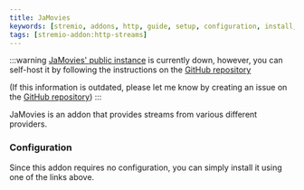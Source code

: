 ```yaml
---
title: JaMovies
keywords: [stremio, addons, http, guide, setup, configuration, install, link]
tags: [stremio-addon:http-streams]
---
```



<StremioAddonButtons id="jamovies" manifest="https://eja-addon.vercel.app/manifest.json" source="https://github.com/ejatapibeda/JaMovies/"/> 

:::warning
[JaMovies' public instance](https://eja-addon.vercel.app/) is currently down, however, you can self-host it by following the instructions on the [GitHub repository](https://github.com/ejatapibeda/JaMovies?tab=readme-ov-file#self-hosting-on-vercel)

(If this information is outdated, please let me know by creating an issue on the [GitHub repository](https://github.com/Viren070/guides))
:::

JaMovies is an addon that provides streams from various different providers.

<h3>Configuration</h3>

Since this addon requires no configuration, you can simply install it using one of the links above.
